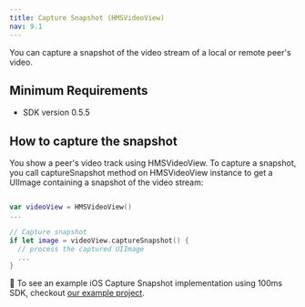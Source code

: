 ```yaml
---
title: Capture Snapshot (HMSVideoView)
nav: 9.1
---
```


You can capture a snapshot of the video stream of a local or remote peer's video.

## Minimum Requirements

-   SDK version 0.5.5

## How to capture the snapshot

You show a peer's video track using HMSVideoView. To capture a snapshot, you call captureSnapshot method on HMSVideoView instance to get a UIImage containing a snapshot of the video stream:

```swift

var videoView = HMSVideoView()
...

// Capture snapshot
if let image = videoView.captureSnapshot() {
  // process the captured UIImage
  ...
}
```

👀 To see an example iOS Capture Snapshot implementation using 100ms SDK, checkout [our example project](https://github.com/100mslive/100ms-ios-sdk/tree/main/Example).
